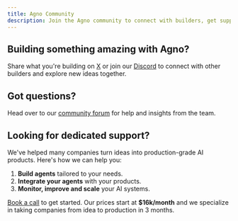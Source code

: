 ```yaml
---
title: Agno Community
description: Join the Agno community to connect with builders, get support, and explore AI development opportunities. From community forums to enterprise solutions, we're here to help you succeed.
---
```


## Building something amazing with Agno?

Share what you're building on [X](https://agno.link/x) or join our [Discord](https://agno.link/discord) to connect with other builders and explore new ideas together.

## Got questions?

Head over to our [community forum](https://agno.link/community) for help and insights from the team.

## Looking for dedicated support?

We've helped many companies turn ideas into production-grade AI products. Here's how we can help you:

1. **Build agents** tailored to your needs.
2. **Integrate your agents** with your products.
3. **Monitor, improve and scale** your AI systems.

[Book a call](https://cal.com/team/agno/intro) to get started. Our prices start at **$16k/month** and we specialize in taking companies from idea to production in 3 months.
